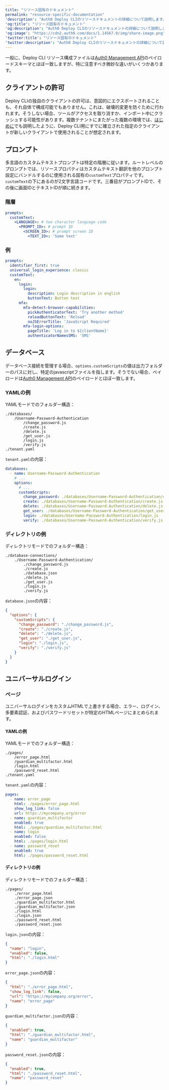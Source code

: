 ---
title: "リソース固有のドキュメント"
permalink: "resource-specific-documentation"
'description': "Auth0 Deploy CLIのリソースドキュメントの詳細について説明します。"
'og:title': "リソース固有のドキュメント"
'og:description': "Auth0 Deploy CLIのリソースドキュメントの詳細について説明します。"
'og:image': "https://cdn2.auth0.com/docs/1.14567.0/img/share-image.png"
'twitter:title': "リソース固有のドキュメント"
'twitter:description': "Auth0 Deploy CLIのリソースドキュメントの詳細について説明します。"
---

一般に、Deploy CLI リソース構成ファイルは[Auth0 Management API](https://auth0.com/docs/api/management/v2)のペイロードスキーマとほぼ一致しますが、特に注意すべき微妙な違いがいくつかあります。

## クライアントの許可

Deploy CLIの独自のクライアントの許可は、意図的にエクスポートされることも、それ自体で構成可能でもありません。これは、破壊的変更を防ぐために行われます。そうしない場合、ツールがアクセスを取り消すか、インポート中にクラッシュする可能性があります。複数テナントにまたがった複数の環境では、[はじめに](/ja-jp/deploy-monitor/deploy-cli-tool)でも説明したように、Deploy CLI用にすでに確立された指定のクライアントが新しいクライアントで使用されることが想定されます。

## プロンプト

多言語のカスタムテキストプロンプトは特定の階層に従います。ルートレベルのプロンプトでは、リソースプロパティはカスタムテキスト翻訳を他のプロンプト設定にバンドルするのに使用される固有の`customText`プロパティです。`customText`の下にあるのが2文字言語コードです。三番目がプロンプトIDで、その後に画面IDとテキストIDが順に続きます。

### 階層

```yaml lines
prompts:
  customText:
    <LANGUAGE>: # two character language code
      <PROMPT_ID>: # prompt ID
        <SCREEN_ID>: # prompt screen ID
          <TEXT_ID>: 'Some text'
```

### 例

```yaml lines
prompts:
  identifier_first: true
  universal_login_experience: classic
  customText:
    en:
      login:
        login:
          description: Login description in english
          buttonText: Button text
      mfa:
        mfa-detect-browser-capabilities:
          pickAuthenticatorText: 'Try another method'
          reloadButtonText: 'Reload'
          noJSErrorTitle: 'JavaScript Required'
        mfa-login-options:
          pageTitle: 'Log in to ${clientName}'
          authenticatorNamesSMS: 'SMS'
```

## データベース

データベース接続を管理する場合、`options.customScripts`の値は出力フォルダーのパスに対し、特定のjavascriptファイルを指します。そうでない場合、ペイロードは[Auth0 Management API](https://auth0.com/docs/api/management/v2#!/Connections/post_connections)のペイロードとほぼ一致します。

### YAMLの例

YAMLモードでのフォルダー構造：

``` lines
./databases/
    /Username-Password-Authentication
        /change_password.js   
        /create.js   
        /delete.js   
        /get_user.js   
        /login.js   
        /verify.js   
./tenant.yaml
```

`tenant.yaml`の内容：

```yaml lines
databases:
  - name: Username-Password-Authentication
    # ...
    options:
      # ...
      customScripts:
        change_password: ./databases/Username-Password-Authentication/change_password.js
        create: ./databases/Username-Password-Authentication/create.js
        delete: ./databases/Username-Password-Authentication/delete.js
        get_user: ./databases/Username-Password-Authentication/get_user.js
        login: ./databases/Username-Password-Authentication/login.js
        verify: ./databases/Username-Password-Authentication/verify.js
```

### ディレクトリの例

ディレクトリモードでのフォルダー構造：

``` lines
./database-connections/
    ./Username-Password-Authentication/
        ./change_password.js
        ./create.js
        ./database.json
        ./delete.js
        ./get_user.js
        ./login.js
        ./verify.js
```

`database.json`の内容：

```json lines
{
  "options": {
    "customScripts": {
      "change_password": "./change_password.js",
      "create": "./create.js",
      "delete": "./delete.js",
      "get_user": "./get_user.js",
      "login": "./login.js",
      "verify": "./verify.js"
    }
  }
}
```

## ユニバーサルログイン

### ページ

ユニバーサルログインをカスタムHTMLで上書きする場合、エラー、ログイン、多要素認証、およびパスワードリセットが特定のHTMLページにまとめられます。

#### YAMLの例

YAMLモードでのフォルダー構造：

``` lines
./pages/
    /error_page.html
    /guardian_multifactor.html
    /login.html
    /password_reset.html
./tenant.yaml
```

`tenant.yaml`の内容：

```yaml lines
pages:
  - name: error_page
    html: ./pages/error_page.html
    show_log_link: false
    url: https://mycompany.org/error
  - name: guardian_multifactor
    enabled: true
    html: ./pages/guardian_multifactor.html
  - name: login
    enabled: false
    html: ./pages/login.html
  - name: password_reset
    enabled: true
    html: ./pages/password_reset.html
```

#### ディレクトリの例

ディレクトリモードでのフォルダー構造：

``` lines
./pages/
    ./error_page.html
    ./error_page.json
    ./guardian_multifactor.html
    ./guardian_multifactor.json
    ./login.html
    ./login.json
    ./password_reset.html
    ./password_reset.json
```

`login.json`の内容：

```json lines
{
  "name": "login",
  "enabled": false,
  "html": "./login.html"
}
```

`error_page.json`の内容：

```json lines
{
  "html": "./error_page.html",
  "show_log_link": false,
  "url": "https://mycompany.org/error",
  "name": "error_page"
}
```

`guardian_multifactor.json`の内容：

```json lines
{
  "enabled": true,
  "html": "./guardian_multifactor.html",
  "name": "guardian_multifactor"
}
```

`password_reset.json`の内容：

```json lines
{
  "enabled": true,
  "html": "./password_reset.html",
  "name": "password_reset"
}
```

